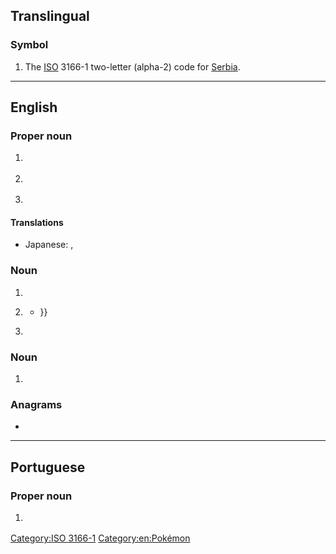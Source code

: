 {{also|rs|Rs|.rs|r's|RS-|R's|(RS)-|␞}}
==Translingual==

===Symbol===
{{head|mul|symbol}}

# The [[ISO]] 3166-1 two-letter (alpha-2) code for [[Serbia]].

[[Category:ISO 3166-1]]

----

==English==

===Proper noun===
{{en-proper noun}}

# {{lb|en|Mormonism}} {{initialism of|en|{{w|Relief Society}}}}
# {{initialism of|en|Rio Grande do Sul}} {{gloss|a state of Brazil}}
# {{lb|en|fandom slang}} {{initialism of|en|[[w:Pokémon Ruby and Sapphire|Pokémon Ruby and Sapphire]]}}

====Translations====
{{trans-top|Pokémon Ruby and Sapphire}}
* Japanese: {{t|ja|RS|tr=Rubī-Safaia}}, {{t|ja|ルビサファ|tr=Rubi-safa}}
{{trans-mid}}
{{trans-bottom}}

===Noun===
{{en-noun|?}}

# {{initialism of|en|[[recommended]] [[standard]]}}
# {{lb|en|knitting}} {{initialism of|en|[[right]] [[side]]}}
#* {{quote-book|en|year=2011|author=Kristi Porter|title=Knitting Patterns For Dummies|page=41|passage=With yarn in back, slip stitch knitwise on '''RS'''{{...}}}}
# {{lb|en|military|US}} {{initialism of|en|[[recruiting]] [[station]]}}

===Noun===
{{en-plural noun}}

# {{initialism of|en|[[religious]] [[studies]]}}

===Anagrams===
* {{anagrams|en|a=rs|SR|Sr|Sr.}}

[[Category:en:Pokémon]]

----

==Portuguese==

===Proper noun===
{{pt-proper noun}}

# {{initialism of|pt|Rio Grande do Sul}} {{gloss|a state of Brazil}}